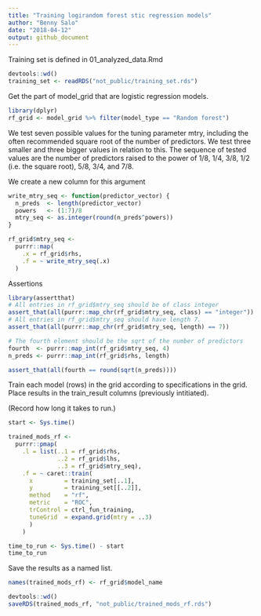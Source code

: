 ```yaml
---
title: "Training logirandom forest stic regression models"
author: "Benny Salo"
date: "2018-04-12"
output: github_document
---
```


Training set is defined in 01_analyzed_data.Rmd
```r
devtools::wd()
training_set <- readRDS("not_public/training_set.rds")
```

Get the part of model_grid that are logistic regression models.
```r
library(dplyr)
rf_grid <- model_grid %>% filter(model_type == "Random forest")
```

We test seven possible values for the tuning parameter mtry, including the often recommended square root of the number of predictors. We test three smaller and three bigger values in relation to this. The sequence of tested values are the number of predictors raised to the power of 1/8, 1/4, 3/8, 1/2 (i.e. the square root), 5/8, 3/4, and 7/8.

We create a new column for this argument

```r

write_mtry_seq <- function(predictor_vector) {
  n_preds  <- length(predictor_vector)
  powers   <- (1:7)/8
  mtry_seq <- as.integer(round(n_preds^powers))
}

rf_grid$mtry_seq <- 
  purrr::map(
    .x = rf_grid$rhs,
    .f = ~ write_mtry_seq(.x)
  )

```
Assertions
```r
library(assertthat)
# All entries in rf_grid$mtry_seq should be of class integer
assert_that(all(purrr::map_chr(rf_grid$mtry_seq, class) == "integer"))
# All entries in rf_grid$mtry_seq should have length 7.
assert_that(all(purrr::map_chr(rf_grid$mtry_seq, length) == 7))

# The fourth element should be the sqrt of the number of predictors
fourth  <- purrr::map_int(rf_grid$mtry_seq, 4)
n_preds <- purrr::map_int(rf_grid$rhs, length)

assert_that(all(fourth == round(sqrt(n_preds))))
```


Train each model (rows) in the grid according to specifications in the grid. Place results in the train_result columns (previously intitiated).

(Record how long it takes to run.)
```r

start <- Sys.time()

trained_mods_rf <- 
  purrr::pmap(
    .l = list(..1 = rf_grid$rhs,
              ..2 = rf_grid$lhs,
              ..3 = rf_grid$mtry_seq),
    .f = ~ caret::train(
      x         = training_set[..1],
      y         = training_set[[..2]],
      method    = "rf",
      metric    = "ROC",
      trControl = ctrl_fun_training,
      tuneGrid  = expand.grid(mtry = ..3)
      )
    )

time_to_run <- Sys.time() - start
time_to_run

```
Save the results as a named list.

```r
names(trained_mods_rf) <- rf_grid$model_name
```


```r
devtools::wd()
saveRDS(trained_mods_rf, "not_public/trained_mods_rf.rds")
```

